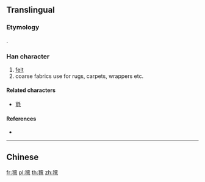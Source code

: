 {{also|氈}}
==Translingual==

===Etymology===
{{Han compound|毛|t1=hair, fur|亶|ls=psc|c1=s|c2=p}}.

===Han character===
{{Han char|rn=82|rad=毛|as=13|sn=17|four=|canj=HUYWM}}

# [[felt]]
# coarse fabrics use for rugs, carpets, wrappers etc.

====Related characters====
* [[氈]]

====References====
* {{Han ref|kx=0596.311|dkj=16983|dj=0988.020|hdz=32007.100|uh=6C0A|ud=27658}}

----

==Chinese==
{{zh-see|氈|v}}

[[fr:氊]]
[[pl:氊]]
[[th:氊]]
[[zh:氊]]